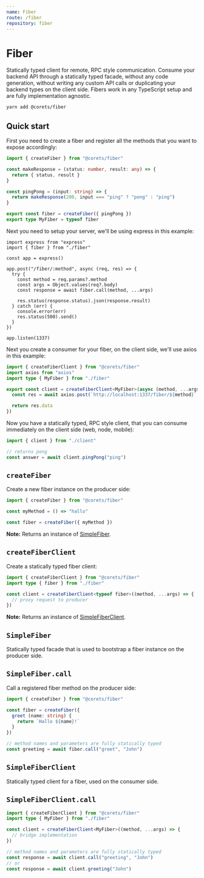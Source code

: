 ```yaml
---
name: Fiber
route: /fiber
repository: fiber
---
```


# Fiber

Statically typed client for remote, RPC style communication. Consume your backend API through a statically typed facade, without any code generation, without writing any custom API calls or duplicating your backend types on the client side. Fibers work in any TypeScript setup and are fully implementation agnostic.

```bash
yarn add @corets/fiber
```

## Quick start

First you need to create a fiber and register all the methods that you want to expose accordingly:

```ts
import { createFiber } from "@corets/fiber"

const makeResponse = (status: number, result: any) => {
  return { status, result }
}

const pingPong = (input: string) => {
  return makeResponse(200, input === "ping" ? "pong" : "ping")
}

export const fiber = createFiber({ pingPong })
export type MyFiber = typeof fiber
```

Next you need to setup your server, we'll be using express in this example:

```tsx
import express from "express"
import { fiber } from "./fiber"

const app = express()

app.post("/fiber/:method", async (req, res) => {
  try {
    const method = req.params?.method
    const args = Object.values(req?.body)
    const response = await fiber.call(method, ...args)

    res.status(response.status).json(response.result)
  } catch (err) {
    console.error(err)
    res.status(500).send()
  }
})

app.listen(1337)
```

Next you create a consumer for your fiber, on the client side, we'll use axios in this example:

```ts
import { createFiberClient } from "@corets/fiber"
import axios from "axios"
import type { MyFiber } from "./fiber"

export const client = createFiberClient<MyFiber>(async (method, ...args) => {
  const res = await axios.post(`http://localhost:1337/fiber/${method}`, args)

  return res.data
})
```

Now you have a statically typed, RPC style client, that you can consume immediately on the client side (web, node, mobile):

```ts
import { client } from "./client"

// returns pong
const answer = await client.pingPong("ping")
```

## `createFiber`

Create a new fiber instance on the producer side:

```ts
import { createFiber } from "@corets/fiber"

const myMethod = () => "hallo"

const fiber = createFiber({ myMethod })
```

**Note:** Returns an instance of [SimpleFiber](#simplefiber).

## `createFiberClient`

Create a statically typed fiber client:

```ts
import { createFiberClient } from "@corets/fiber"
import type { fiber } from "./fiber"

const client = createFiberClient<typeof fiber>((method, ...args) => {
  // proxy request to producer
})
```

**Note:** Returns an instance of [SimpleFiberClient](#simplefiberclient).

## `SimpleFiber`

Statically typed facade that is used to bootstrap a fiber instance on the producer side.

## `SimpleFiber.call`

Call a registered fiber method on the producer side:

```ts
import { createFiber } from "@corets/fiber"

const fiber = createFiber({
  greet (name: string) {
    return `Hallo ${name}!`
  }
})

// method names and parameters are fully statically typed
const greeting = await fiber.call("greet", "John")
```

## `SimpleFiberClient`

Statically typed client for a fiber, used on the consumer side.

## `SimpleFiberClient.call`

```ts
import { createFiberClient } from "@corets/fiber"
import type { MyFiber } from "./fiber"

const client = createFiberClient<MyFiber>((method, ...args) => {
  // bridge implementation
})

// method names and parameters are fully statically typed
const response = await client.call("greeting", "John")
// or
const response = await client.greeting("John")
```

